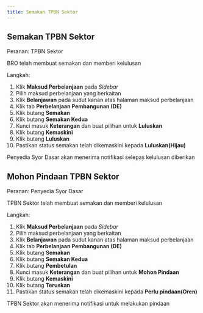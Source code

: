 ```yaml
---
title: Semakan TPBN Sektor
---
```


## Semakan TPBN Sektor
Peranan: TPBN Sektor

<Callout title="Pra-syarat" type="warn"> 
BRO telah membuat semakan dan memberi kelulusan
</Callout>

Langkah:
1. Klik **Maksud Perbelanjaan** pada *Sidebar*
2. Pilih maksud perbelanjaan yang berkaitan
3. Klik **Belanjawan** pada sudut kanan atas halaman maksud perbelanjaan
4. Klik tab **Perbelanjaan Pembangunan (DE)**
5. Klik butang **Semakan**
6. Klik butang **Semakan Kedua**  
7. Kunci masuk **Keterangan** dan buat pilihan untuk **Luluskan**
8. Klik butang **Kemaskini**
9. Klik butang **Luluskan** 
10. Pastikan status semakan telah dikemaskini kepada **Luluskan(Hijau)**

<Callout title="Outcome">
Penyedia Syor Dasar akan menerima notifikasi selepas kelulusan diberikan
</Callout>

## Mohon Pindaan TPBN Sektor

Peranan: Penyedia Syor Dasar

<Callout title="Pra-syarat" type="warn">
TPBN Sektor telah membuat semakan dan memberi kelulusan
</Callout>

Langkah:
1. Klik **Maksud Perbelanjaan** pada *Sidebar*
2. Pilih maksud perbelanjaan yang berkaitan
3. Klik **Belanjawan** pada sudut kanan atas halaman maksud perbelanjaan
4. Klik tab **Perbelanjaan Pembangunan (DE)**
5. Klik butang **Semakan**
6. Klik butang **Semakan Kedua**  
7. Klik butang **Pembetulan** 
8. Kunci masuk **Keterangan** dan buat pilihan untuk **Mohon Pindaan**
9. Klik butang **Kemaskini**
10. Klik butang **Teruskan** 
11. Pastikan status semakan telah dikemaskini kepada **Perlu pindaan(Oren)**

<Callout title="Outcome">
TPBN Sektor akan menerima notifikasi untuk melakukan pindaan 
</Callout>